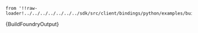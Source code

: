     from '!!raw-loader!../../../../../../../sdk/src/client/bindings/python/examples/build_foundry.py';

<CodeBlock className="language-python">
    {BuildFoundryOutput}
</CodeBlock>